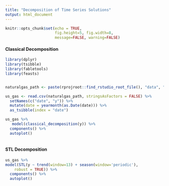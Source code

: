```yaml
---
title: "Decomposition of Time Series Solutions"
output: html_document
---
```


```r
knitr::opts_chunk$set(echo = TRUE,
                      fig.height=5, fig.width=8,
                      message=FALSE, warning=FALSE)
```

#### Classical Decomposition

```r
library(dplyr)
library(tsibble)
library(fabletools)
library(feasts)


naturalgas_path <- paste(rprojroot::find_rstudio_root_file(), "data", "NATURALGAS.csv", sep = "/")

us_gas <- read.csv(naturalgas_path, stringsAsFactors = FALSE) %>%
  setNames(c("date", "y")) %>%
  mutate(date = yearmonth(as.Date(date))) %>%
  as_tsibble(index = "date")

us_gas %>%
   model(classical_decomposition(y)) %>%
  components() %>%
  autoplot()
  
```


#### STL Decomposition

```r
us_gas %>%
model(STL(y ~ trend(window=13) + season(window='periodic'),
    robust = TRUE)) %>%
  components() %>%
  autoplot()
```

